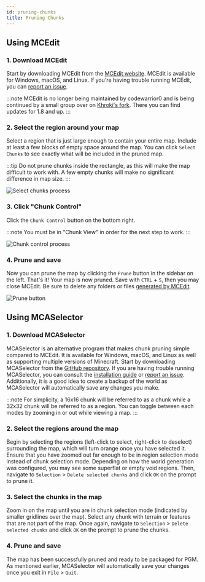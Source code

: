 ```yaml
---
id: pruning-chunks
title: Pruning Chunks
---
```



## Using MCEdit

### 1. Download MCEdit

Start by downloading MCEdit from the [MCEdit website](https://www.mcedit.net/).
MCEdit is available for Windows, macOS, and Linux.
If you're having trouble running MCEdit, you can [report an issue](https://github.com/mcedit/mcedit/wiki/Reporting-Issues).

:::note
MCEdit is no longer being maintained by codewarrior0 and is being continued
by a small group over on [Khroki's fork](https://github.com/Khroki/MCEdit-Unified/).
There you can find updates for 1.8 and up.
:::

### 2. Select the region around your map

Select a region that is just large enough to contain your entire map.
Include at least a few blocks of empty space around the map.
You can click `Select Chunks` to see exactly what will be included in the pruned map.

:::tip
Do not prune chunks inside the rectangle, as this will make the map difficult to work with.
A few empty chunks will make no significant difference in map size.
:::

![Select chunks process](/img/guides/mcedit-c2.png 'Select chunks process')

### 3. Click "Chunk Control"

Click the `Chunk Control` button on the bottom right.

:::note
You must be in "Chunk View" in order for the next step to work.
:::

![Chunk control process](/img/guides/mcedit-c3.png 'Chunk control process')

### 4. Prune and save

Now you can prune the map by clicking the `Prune` button in the sidebar on the left.
That's it! Your map is now pruned. Save with `CTRL` + `S`, then you may close MCEdit.
Be sure to delete any folders or files [generated by MCEdit](/docs/guides/packaging/cleaning-files).

![Prune button](/img/guides/mcedit-c4.png 'Prune button')

## Using MCASelector

### 1. Download MCASelector

MCASelector is an alternative program that makes chunk pruning simple compared to MCEdit.
It is available for Windows, macOS, and Linux as well as supporting multiple versions of Minecraft.
Start by downloading MCASelector from the [GitHub repository](https://github.com/Querz/mcaselector).
If you are having trouble running MCASelector, you can consult the [installation guide](https://github.com/Querz/mcaselector/wiki/Installation) or [report an issue](https://github.com/Querz/mcaselector/issues).
Additionally, it is a good idea to create a backup of the world as MCASelector will automatically save any changes you make.

:::note
For simplicity, a 16x16 chunk will be referred to as a chunk while a 32x32 chunk will be referred to as a region.
You can toggle between each modes by zooming in or out while viewing a map.
:::

### 2. Select the regions around the map

Begin by selecting the regions (left-click to select, right-click to deselect) surrounding the map, which will turn orange once you have selected it.
Ensure that you have zoomed out far enough to be in region selection mode instead of chunk selection mode.
Depending on how the world generation was configured, you may see some superflat or empty void regions.
Then, navigate to `Selection` > `Delete selected chunks` and click `OK` on the prompt to prune it.

<ImageSwitcher alt="Screenshot of two selected regions outside the map." loading="lazy"
  lightImageSrc="/img/guides/mcaselector-c2.png"
  darkImageSrc="/img/guides/mcaselector-c2-dark.png"
/>

### 3. Select the chunks in the map

Zoom in on the map until you are in chunk selection mode (indicated by smaller gridlines over the map).
Select any chunk with terrain or features that are not part of the map.
Once again, navigate to `Selection` > `Delete selected chunks` and click `OK` on the prompt to prune the chunks.

<ImageSwitcher alt="Screenshot of a large selection of pre-generated flat world surrounding the map." loading="lazy"
  lightImageSrc="/img/guides/mcaselector-c3.png"
  darkImageSrc="/img/guides/mcaselector-c3-dark.png"
/>

### 4. Prune and save

The map has been successfully pruned and ready to be packaged for PGM.
As mentioned earlier, MCASelector will automatically save your changes once you exit in `File` > `Quit`.
